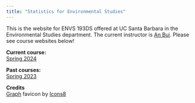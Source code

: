 ```yaml
---
title: "Statistics for Environmental Studies"
---
```


This is the website for ENVS 193DS offered at UC Santa Barbara in the Environmental Studies department. The current instructor is [An Bui](https://an-bui.com/). Please see course websites below!  

**Current course:**  
[Spring 2024](https://spring-2024.envs-193ds.com/)    


**Past courses:**  
[Spring 2023](https://spring-2023.envs-193ds.com/)  


**Credits**  
[Graph](https://icons8.com/icon/104281/graph) favicon by [Icons8](https://icons8.com) 